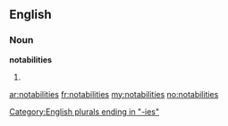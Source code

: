 ==English==

===Noun===
'''notabilities'''

# {{plural of|[[notability]]}}

[[Category:English plurals ending in "-ies"]]

[[ar:notabilities]]
[[fr:notabilities]]
[[my:notabilities]]
[[no:notabilities]]